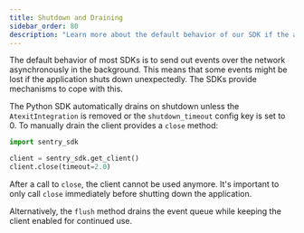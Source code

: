 ```yaml
---
title: Shutdown and Draining
sidebar_order: 80
description: "Learn more about the default behavior of our SDK if the application shuts down unexpectedly."
---
```


The default behavior of most SDKs is to send out events over the network
asynchronously in the background. This means that some events might be lost if the application shuts down unexpectedly. The SDKs provide mechanisms to cope with this.

The Python SDK automatically drains on shutdown unless the `AtexitIntegration` is removed or the `shutdown_timeout`
config key is set to 0. To manually drain the client provides a `close` method:

```python
import sentry_sdk

client = sentry_sdk.get_client()
client.close(timeout=2.0)
```

After a call to `close`, the client cannot be used anymore. It's important to
only call `close` immediately before shutting down the application.

Alternatively, the `flush` method drains the event queue while keeping the
client enabled for continued use.
